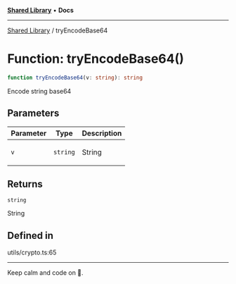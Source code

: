 
<Meta title="Libs/Shared/functions/tryEncodeBase64" />



[**Shared Library**](/?path=/docs/libs-shared-overview--page) • **Docs**

***

[Shared Library](/?path=/docs/libs-shared-overview--page) / tryEncodeBase64

# Function: tryEncodeBase64()

```ts
function tryEncodeBase64(v: string): string
```

Encode string base64

## Parameters

<table>
<thead>
<tr>
<th>Parameter</th>
<th>Type</th>
<th>Description</th>
</tr>
</thead>
<tbody>
<tr>
<td>

`v`

</td>
<td>

`string`

</td>
<td>

String

</td>
</tr>
</tbody>
</table>

## Returns

`string`

String

## Defined in

utils/crypto.ts:65


***

Keep calm and code on 🤘.